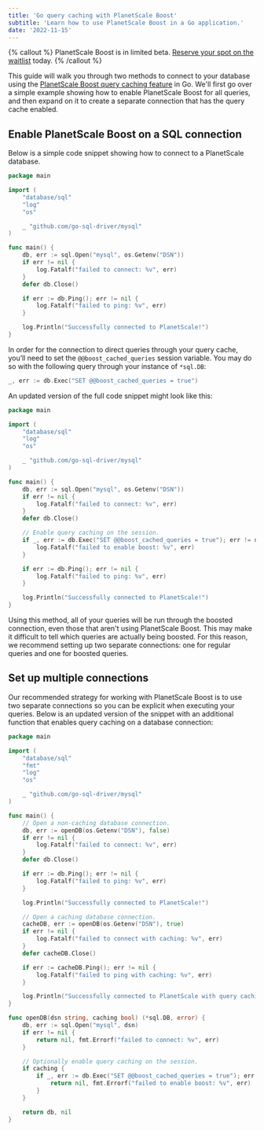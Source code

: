 ```yaml
---
title: 'Go query caching with PlanetScale Boost'
subtitle: 'Learn how to use PlanetScale Boost in a Go application.'
date: '2022-11-15'
---
```


{% callout %}
PlanetScale Boost is in limited beta. [Reserve your spot on the waitlist](https://planetscale.com/features/boost) today.
{% /callout %}

This guide will walk you through two methods to connect to your database using the [PlanetScale Boost query caching feature](/docs/concepts/query-caching-with-planetscale-boost) in Go. We'll first go over a simple example showing how to enable PlanetScale Boost for all queries, and then expand on it to create a separate connection that has the query cache enabled.

## Enable PlanetScale Boost on a SQL connection

Below is a simple code snippet showing how to connect to a PlanetScale database.

```go
package main

import (
	"database/sql"
	"log"
	"os"

	_ "github.com/go-sql-driver/mysql"
)

func main() {
	db, err := sql.Open("mysql", os.Getenv("DSN"))
	if err != nil {
		log.Fatalf("failed to connect: %v", err)
	}
	defer db.Close()

	if err := db.Ping(); err != nil {
		log.Fatalf("failed to ping: %v", err)
	}

	log.Println("Successfully connected to PlanetScale!")
}
```

In order for the connection to direct queries through your query cache, you’ll need to set the `@@boost_cached_queries` session variable. You may do so with the following query through your instance of `*sql.DB`:

```go
_, err := db.Exec("SET @@boost_cached_queries = true")
```

An updated version of the full code snippet might look like this:

```go
package main

import (
	"database/sql"
	"log"
	"os"

	_ "github.com/go-sql-driver/mysql"
)

func main() {
	db, err := sql.Open("mysql", os.Getenv("DSN"))
	if err != nil {
		log.Fatalf("failed to connect: %v", err)
	}
	defer db.Close()

	// Enable query caching on the session.
	if _, err := db.Exec("SET @@boost_cached_queries = true"); err != nil {
		log.Fatalf("failed to enable boost: %v", err)
	}

	if err := db.Ping(); err != nil {
		log.Fatalf("failed to ping: %v", err)
	}

	log.Println("Successfully connected to PlanetScale!")
}
```

Using this method, all of your queries will be run through the boosted connection, even those that aren't using PlanetScale Boost. This may make it difficult to tell which queries are actually being boosted. For this reason, we recommend setting up two separate connections: one for regular queries and one for boosted queries.

## Set up multiple connections

Our recommended strategy for working with PlanetScale Boost is to use two separate connections so you can be explicit when executing your queries. Below is an updated version of the snippet with an additional function that enables query caching on a database connection:

```go
package main

import (
	"database/sql"
	"fmt"
	"log"
	"os"

	_ "github.com/go-sql-driver/mysql"
)

func main() {
	// Open a non-caching database connection.
	db, err := openDB(os.Getenv("DSN"), false)
	if err != nil {
		log.Fatalf("failed to connect: %v", err)
	}
	defer db.Close()

	if err := db.Ping(); err != nil {
		log.Fatalf("failed to ping: %v", err)
	}

	log.Println("Successfully connected to PlanetScale!")

	// Open a caching database connection.
	cacheDB, err := openDB(os.Getenv("DSN"), true)
	if err != nil {
		log.Fatalf("failed to connect with caching: %v", err)
	}
	defer cacheDB.Close()

	if err := cacheDB.Ping(); err != nil {
		log.Fatalf("failed to ping with caching: %v", err)
	}

	log.Println("Successfully connected to PlanetScale with query caching enabled!")
}

func openDB(dsn string, caching bool) (*sql.DB, error) {
	db, err := sql.Open("mysql", dsn)
	if err != nil {
		return nil, fmt.Errorf("failed to connect: %v", err)
	}

	// Optionally enable query caching on the session.
	if caching {
		if _, err := db.Exec("SET @@boost_cached_queries = true"); err != nil {
			return nil, fmt.Errorf("failed to enable boost: %v", err)
		}
	}

	return db, nil
}
```
